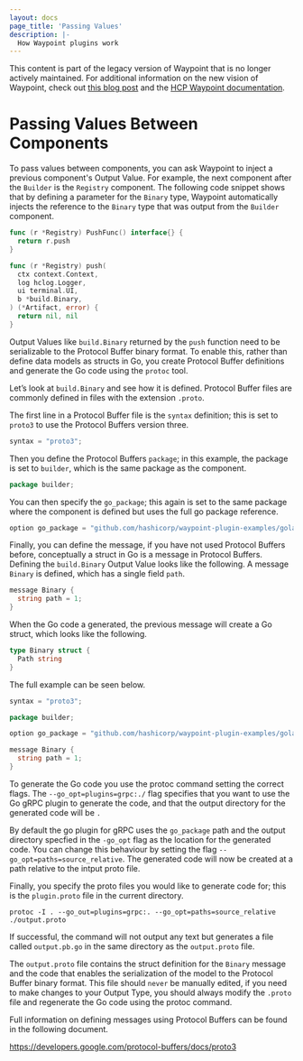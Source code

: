 ```yaml
---
layout: docs
page_title: 'Passing Values'
description: |-
  How Waypoint plugins work
---
```


<Warning>

This content is part of the legacy version of Waypoint that is no longer actively maintained. For additional information on the new vision of Waypoint, check out [this blog post](https://www.hashicorp.com/blog/a-new-vision-for-hcp-waypoint) and the [HCP Waypoint documentation](/hcp/docs/waypoint).

</Warning>

# Passing Values Between Components

To pass values between components, you can ask Waypoint to inject a previous component's Output Value. For example, the
next component after the `Builder` is the `Registry` component. The following code snippet shows that by defining a
parameter for the `Binary` type, Waypoint automatically injects the reference to the `Binary` type that was output from
the `Builder` component.

```go
func (r *Registry) PushFunc() interface{} {
  return r.push
}

func (r *Registry) push(
  ctx context.Context,
  log hclog.Logger,
  ui terminal.UI,
  b *build.Binary,
) (*Artifact, error) {
  return nil, nil
}
```

Output Values like `build.Binary` returned by the `push` function need to be serializable to the Protocol Buffer binary
format. To enable this, rather than define data models as structs in Go, you create Protocol Buffer definitions and
generate the Go code using the `protoc` tool.

Let’s look at `build.Binary` and see how it is defined. Protocol Buffer files are commonly defined in files with the
extension `.proto`.

The first line in a Protocol Buffer file is the `syntax` definition; this is set to `proto3` to use the Protocol Buffers
version three.

```go
syntax = "proto3";
```

Then you define the Protocol Buffers `package`; in this example, the package is set to `builder`, which is the same package
as the component.

```go
package builder;
```

You can then specify the `go_package`; this again is set to the same package where the component is defined but uses the
full go package reference.

```go
option go_package = "github.com/hashicorp/waypoint-plugin-examples/golang/builder";
```

Finally, you can define the message, if you have not used Protocol Buffers before, conceptually a struct in Go is a
message in Protocol Buffers. Defining the `build.Binary` Output Value looks like the following. A message `Binary` is
defined, which has a single field `path`.

```go
message Binary {
  string path = 1;
}
```

When the Go code a generated, the previous message will create a Go struct, which looks like the following.

```go
type Binary struct {
  Path string
}
```

The full example can be seen below.

```go
syntax = "proto3";

package builder;

option go_package = "github.com/hashicorp/waypoint-plugin-examples/golang/builder";

message Binary {
  string path = 1;
}
```

To generate the Go code you use the protoc command setting the correct flags. The `--go_opt=plugins=grpc:./` flag specifies
that you want to use the Go gRPC plugin to generate the code, and that the output directory for the generated code will be `.`

By default the go plugin for gRPC uses the `go_package` path and the output directory specfied in the
`-go_opt` flag as the location for the generated code. You can change this behaviour by setting the flag
`--go_opt=paths=source_relative`. The generated code will now be created at a path relative to the intput proto file.

Finally, you specify the proto files you would like to generate code for; this is the `plugin.proto` file in the current
directory.

```shell
protoc -I . --go_out=plugins=grpc:. --go_opt=paths=source_relative ./output.proto
```

If successful, the command will not output any text but generates a file called `output.pb.go` in the same directory as
the `output.proto` file.

The `output.proto` file contains the struct definition for the `Binary` message and the code that enables the serialization of
the model to the Protocol Buffer binary format. This file should `never` be manually edited, if you need to make changes
to your Output Type, you should always modify the `.proto` file and regenerate the Go code using the protoc command.

Full information on defining messages using Protocol Buffers can be found in the following document.

https://developers.google.com/protocol-buffers/docs/proto3
